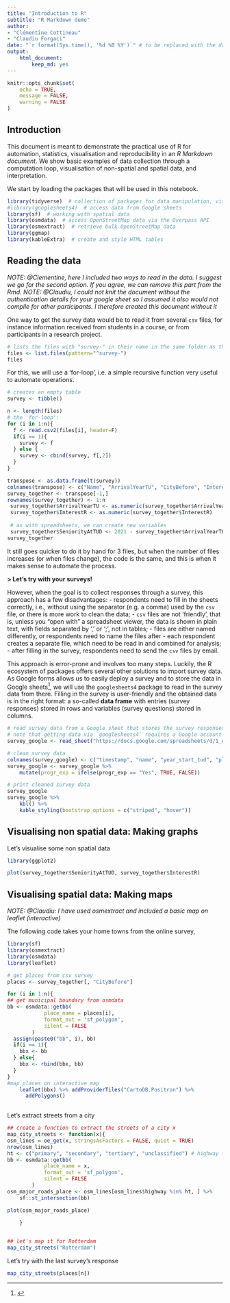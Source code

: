 ```yaml
---
title: "Introduction to R"
subtitle: "R Markdown demo"
author: 
- "Clémentine Cottineau"
- "Claudiu Forgaci"
date: "`r format(Sys.time(), '%d %B %Y')`" # to be replaced with the date of the session
output:
    html_document:
        keep_md: yes
---
```


```r
knitr::opts_chunk$set(
	echo = TRUE,
	message = FALSE,
	warning = FALSE
)
```

## Introduction {#intro}
This document is meant to demonstrate the practical use of R for automation, statistics, visualisation and reproducibility in an *R Markdown document*. We show basic examples of data collection through a computation loop, visualisation of non-spatial and spatial data, and interpretation.

We start by loading the packages that will be used in this notebook.

```r
library(tidyverse)  # collection of packages for data manipulation, visualisation, etc.
#library(googlesheets4)  # access data from Google sheets
library(sf)  # working with spatial data
library(osmdata)  # access OpenStreetMap data via the Overpass API
library(osmextract)  # retrieve bulk OpenStreetMap data
library(ggmap)
library(kableExtra)  # create and style HTML tables
```

## Reading the data {#read-data}

*NOTE: @Clementine, here I included two ways to read in the data. I suggest we go for the second option. If you agree, we can remove this part from the Rmd.*
*NOTE: @Claudiu, I could not knit the document without the authentication details for your google sheet so I assumed it also would not compile for other participants. I therefore created this document without it*

One way to get the survey data would be to read it from several `csv` files, for instance information received from students in a course, or from participants in a research project.

```r
# lists the files with "survey-" in their name in the same folder as this document
files <- list.files(pattern="^survey-")  
files
```

For this, we will use a 'for-loop', i.e. a simple recursive function very useful to automate operations.

```r
# creates an empty table
survey <- tibble() 

n <- length(files)
# the 'for-loop':
for (i in 1:n){
  f <- read.csv2(files[i], header=F)
  if(i == 1){
    survey <- f
  } else {
    survey <- cbind(survey, f[,2])
  }
}

transpose <- as.data.frame(t(survey))
colnames(transpose) <- c("Name", "ArrivalYearTU", "CityBefore", "InterestR", "Experience")
survey_together <- transpose[-1,]
rownames(survey_together) <- 1:n
 survey_together$ArrivalYearTU <- as.numeric(survey_together$ArrivalYearTU)
 survey_together$InterestR <- as.numeric(survey_together$InterestR)
 
 # as with spreadsheets, we can create new variables
 survey_together$SeniorityAtTUD <- 2021 - survey_together$ArrivalYearTU
survey_together 


```
It still goes quicker to do it by hand for 3 files, but when the number of files increases (or when files change), the code is the same, and this is when it makes sense to automate the process.

**> Let's try with your surveys!**

However, when the goal is to collect responses through a survey, this approach has a few disadvantages:
- respondents need to fill in the sheets correctly, i.e., without using the separator (e.g. a comma) used by the `csv` file, or there is more work to clean the data;
- `csv` files are not 'friendly', that is, unless you "open with" a spreadsheet viewer, the data is shown in plain text, with fields separated by ',' or ';', not in tables;
- files are either named differently, or respondents need to name the files after 
- each respondent creates a separate file, which need to be read in and combined for analysis;
- after filling in the survey, respondents need to send the `csv` files by email.

This approach is error-prone and involves too many steps. Luckily, the R ecosystem of packages offers several other solutions to import survey data. As Google forms allows us to easily deploy a survey and to store the data in Google sheets^[], we will use the `googlesheets4` package to read in the survey data from there. Filling in the survey is user-friendly and the obtained data is in the right format: a so-called **data frame** with entries (survey responses) stored in rows and variables (survey questions) stored in columns.


```r
# read survey data from a Google sheet that stores the survey responses
# note that getting data via `googlesheets4` requires a Google account
survey_google <- read_sheet("https://docs.google.com/spreadsheets/d/1_eErh6dy7uMiEewDc4OW_R3sl0qah2-1kYj3JW9H5tA/edit?resourcekey#gid=800252241")

# clean survey data
colnames(survey_google) <- c("timestamp", "name", "year_start_tud", "place", "interest_r", "progr_exp")
survey_google <- survey_google %>%
    mutate(progr_exp = ifelse(progr_exp == "Yes", TRUE, FALSE)) 

# print cleaned survey data
survey_google
survey_google %>% 
    kbl() %>%
    kable_styling(bootstrap_options = c("striped", "hover"))
```


## Visualising non spatial data: Making graphs {#graphs}

Let's visualise some non spatial data


```r
library(ggplot2)

plot(survey_together$SeniorityAtTUD, survey_together$InterestR)
```


## Visualising spatial data:  Making maps {#maps}

*NOTE: @Claudiu: I have used osmextract and included a basic map on leaflet (interactive)*

The following code takes your home towns from the online survey, 

```r
library(sf)
library(osmextract)
library(osmdata)
library(leaflet)

# get places from csv survey
places <- survey_together[, "CityBefore"]

for (i in 1:n){
## get municipal boundary from osmdata
bb <- osmdata::getbb(
            place_name = places[i],
            format_out = 'sf_polygon',
            silent = FALSE
        )
  assign(paste0("bb", i), bb)
  if(i == 1){
    bbx <- bb
  } else{
    bbx <- rbind(bbx, bb)
  }
}
#map places on interactive map
    leaflet(bbx) %>% addProviderTiles("CartoDB.Positron") %>%
      addPolygons()
    
```
  
Let's extract streets from a city 
    
```r
## create a function to extract the streets of a city x
map_city_streets <- function(x){
osm_lines = oe_get(x, stringsAsFactors = FALSE, quiet = TRUE)
nrow(osm_lines)
ht <- c("primary", "secondary", "tertiary", "unclassified") # highway types of interest
bb <- osmdata::getbb(
            place_name = x,
            format_out = 'sf_polygon',
            silent = FALSE
        )
osm_major_roads_place <- osm_lines[osm_lines$highway %in% ht, ] %>% 
    sf::st_intersection(bb)

plot(osm_major_roads_place)

    }
    

## let's map it for Rotterdam
map_city_streets("Rotterdam")
```
 
 Let's try with the last survey's response
 
```r
map_city_streets(places[n])

```

